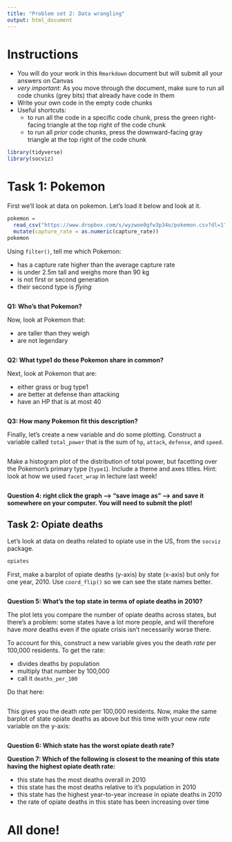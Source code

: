 ```yaml
---
title: "Problem set 2: Data wrangling"
output: html_document
---
```



# Instructions


- You will do your work in this `Rmarkdown` document but will submit all your answers on Canvas
- *very important*: As you move through the document, make sure to run all code chunks (grey bits) that already have code in them
- Write your own code in the empty code chunks
- Useful shortcuts: 
    - to run all the code in a specific code chunk, press the green right-facing triangle at the top right of the code chunk
    - to run all *prior* code chunks, press the downward-facing gray triangle at the top right of the code chunk




```r
library(tidyverse)
library(socviz)
```



# Task 1: Pokemon


First we'll look at data on pokemon. Let's load it below and look at it.


```r
pokemon = 
  read_csv("https://www.dropbox.com/s/wyzwoe0gfw3p34o/pokemon.csv?dl=1") %>% 
  mutate(capture_rate = as.numeric(capture_rate))
pokemon
```


Using `filter()`, tell me which Pokemon: 

- has a capture rate higher than the average capture rate
- is under 2.5m tall and weighs more than 90 kg
- is not first or second generation
- their second type is *flying*


```r


```


**Q1: Who's that Pokemon?**


Now, look at Pokemon that: 

- are taller than they weigh
- are not legendary

```r


```

**Q2: What type1 do these Pokemon share in common?** 



Next, look at Pokemon that are: 

- either grass or bug type1
- are better at defense than attacking
- have an HP that is at most 40

```r


```

**Q3: How many Pokemon fit this description?** 



Finally, let's create a new variable and do some plotting. Construct a variable called `total_power` that is the sum of `hp`, `attack`, `defense`, and `speed`.

```r


```


Make a histogram plot of the distribution of total power, but facetting over the Pokemon's primary type (`type1`). Include a theme and axes titles. Hint: look at how we used `facet_wrap` in lecture last week!

```r


```


**Question 4: right click the graph --> "save image as" --> and save it somewhere on your computer. You will need to submit the plot!**



## Task 2: Opiate deaths


Let's look at data on deaths related to opiate use in the US, from the `socviz` package. 


```r
opiates
```


First, make a barplot of opiate deaths (y-axis) by state (x-axis) but only for one year, 2010. Use `coord_flip()` so we can see the state names better. 


```r

```


**Question 5: What's the top state in terms of opiate deaths in 2010?** 


The plot lets you compare the number of opiate deaths across states, but there's a problem: some states have a lot more people, and will therefore have *more* deaths even if the opiate crisis isn't necessarily worse there. 


To account for this, construct a new variable gives you the death *rate* per 100,000 residents. To get the rate: 

- divides deaths by population 
- multiply that number by 100,000
- call it `deaths_per_100`


Do that here:

```r

```



This gives you the death *rate* per 100,000 residents. Now, make the same barplot of state opiate deaths as above but this time with your new *rate* variable on the y-axis:

```r


```

**Question 6: Which state has the worst opiate death rate?** 


**Question 7: Which of the following is closest to the meaning of this state having the highest opiate death rate:**

- this state has the most deaths overall in 2010
- this state has the most deaths relative to it's population in 2010
- this state has the highest year-to-year increase in opiate deaths in 2010
- the rate of opiate deaths in this state has been increasing over time 


# All done!
